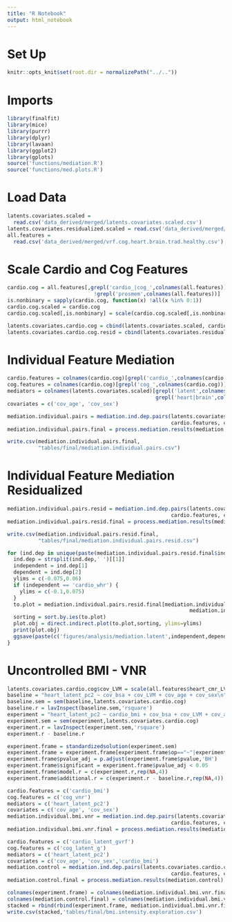 ```yaml
---
title: "R Notebook"
output: html_notebook
---
```


# Set Up
```r
knitr::opts_knit$set(root.dir = normalizePath("../.."))
```

# Imports
```r
library(finalfit)
library(mice)
library(purrr)
library(dplyr)
library(lavaan)
library(ggplot2)
library(gplots)
source('functions/mediation.R')
source('functions/med.plots.R')
```

# Load Data
```r
latents.covariates.scaled = 
  read.csv('data_derived/merged/latents.covariates.scaled.csv')
latents.covariates.residualized.scaled = read.csv('data_derived/merged/latents.covariates.residualized.scaled.csv')
all.features = 
  read.csv('data_derived/merged/vrf.cog.heart.brain.trad.healthy.csv')
```

# Scale Cardio and Cog Features
```r
cardio.cog = all.features[,grepl('cardio_|cog_',colnames(all.features)) & 
                            !grepl('prosmem',colnames(all.features))]
is.nonbinary = sapply(cardio.cog, function(x) !all(x %in% 0:1))
cardio.cog.scaled = cardio.cog
cardio.cog.scaled[,is.nonbinary] = scale(cardio.cog.scaled[,is.nonbinary])
```

```r
latents.covariates.cardio.cog = cbind(latents.covariates.scaled, cardio.cog.scaled)
latents.covariates.cardio.cog.resid = cbind(latents.covariates.residualized.scaled, cardio.cog.scaled)
```

# Individual Feature Mediation 

```r
cardio.features = colnames(cardio.cog)[grepl('cardio_',colnames(cardio.cog))]
cog.features = colnames(cardio.cog)[grepl('cog_',colnames(cardio.cog))]
mediators = colnames(latents.covariates.scaled)[grepl('latent',colnames(latents.covariates.scaled)) &
                                                grepl('heart|brain',colnames(latents.covariates.scaled))]
covariates = c('cov_age', 'cov_sex')
```

```r
mediation.individual.pairs = mediation.ind.dep.pairs(latents.covariates.cardio.cog, 
                                                     cardio.features, cog.features, mediators, covariates)
mediation.individual.pairs.final = process.mediation.results(mediation.individual.pairs)
```

```r
write.csv(mediation.individual.pairs.final,
          "tables/final/mediation.individual.pairs.csv")
```

# Individual Feature Mediation Residualized

```r
mediation.individual.pairs.resid = mediation.ind.dep.pairs(latents.covariates.cardio.cog.resid, 
                                                     cardio.features, cog.features, mediators, covariates)
mediation.individual.pairs.resid.final = process.mediation.results(mediation.individual.pairs.resid)
```

```r
write.csv(mediation.individual.pairs.resid.final,
          "tables/final/mediation.individual.pairs.resid.csv")
```


```r
for (ind.dep in unique(paste(mediation.individual.pairs.resid.final$independent, mediation.individual.pairs.resid.final$dependent))) {
  ind.dep = strsplit(ind.dep,' ')[[1]]
  independent = ind.dep[1]
  dependent = ind.dep[2]
  ylims = c(-0.075,0.06)
  if (independent == 'cardio_whr') {
    ylims = c(-0.1,0.075)
  }
  to.plot = mediation.individual.pairs.resid.final[mediation.individual.pairs.resid.final$independent==independent &
                                                           mediation.individual.pairs.resid.final$dependent==dependent,]
  sorting = sort.by.ies(to.plot)
  plot.obj = direct.indirect.plot(to.plot,sorting, ylims=ylims)
  print(plot.obj)
  ggsave(paste(c('figures/analysis/mediation.latent',independent,dependent,'png'),collapse='.'))
}
```

# Uncontrolled BMI - VNR
```r
latents.covariates.cardio.cog$cov_LVM = scale(all.features$heart_cmr_LVM)
baseline = "heart_latent_pc2 ~ cov_bsa + cov_LVM + cov_age + cov_sex\n"
baseline.sem = sem(baseline,latents.covariates.cardio.cog)
baseline.r = lavInspect(baseline.sem,'rsquare')
experiment = "heart_latent_pc2 ~ cardio_bmi + cov_bsa + cov_LVM + cov_age + cov_sex\n"
experiment.sem = sem(experiment,latents.covariates.cardio.cog)
experiment.r = lavInspect(experiment.sem,'rsquare')
experiment.r - baseline.r

experiment.frame = standardizedsolution(experiment.sem)
experiment.frame = experiment.frame[experiment.frame$op=="~"|experiment.frame$op==":=",]
experiment.frame$pvalue_adj = p.adjust(experiment.frame$pvalue,'BH')
experiment.frame$significant = experiment.frame$pvalue_adj < 0.05
experiment.frame$model.r = c(experiment.r,rep(NA,4))
experiment.frame$additional.r = c(experiment.r - baseline.r,rep(NA,4))
```


```r
cardio.features = c('cardio_bmi')
cog.features = c('cog_vnr')
mediators = c('heart_latent_pc2')
covariates = c('cov_age', 'cov_sex')
mediation.individual.bmi.vnr = mediation.ind.dep.pairs(latents.covariates.cardio.cog.resid, 
                                                     cardio.features, cog.features, mediators, covariates)
mediation.individual.bmi.vnr.final = process.mediation.results(mediation.individual.bmi.vnr)
```

```r
cardio.features = c('cardio_latent_gvrf')
cog.features = c('cog_latent_g')
mediators = c('heart_latent_pc2')
covariates = c('cov_age', 'cov_sex','cardio_bmi')
mediation.control = mediation.ind.dep.pairs(latents.covariates.cardio.cog.resid, 
                                                     cardio.features, cog.features, mediators, covariates)
mediation.control.final = process.mediation.results(mediation.control)
```

```r
colnames(experiment.frame) = colnames(mediation.individual.bmi.vnr.final)
colnames(mediation.control.final) = colnames(mediation.individual.bmi.vnr.final)
stacked = rbind(rbind(experiment.frame, mediation.individual.bmi.vnr.final),mediation.control.final)
write.csv(stacked,'tables/final/bmi.intensity.exploration.csv')
```




